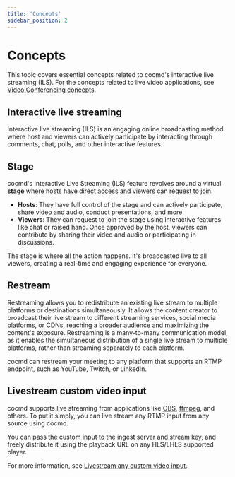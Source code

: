 ```yaml
---
title: 'Concepts'
sidebar_position: 2
---
```


# Concepts

This topic covers essential concepts related to cocmd's interactive live streaming (ILS). For the concepts related to live video applications, see [Video Conferencing concepts](/guides/live-video/concepts-live-video).

## Interactive live streaming

Interactive live streaming (ILS) is an engaging online broadcasting method where host and viewers can actively participate by interacting through comments, chat, polls, and other interactive features.

## Stage

cocmd's Interactive Live Streaming (ILS) feature revolves around a virtual **stage** where hosts have direct access and viewers can request to join.

- **Hosts**: They have full control of the stage and can actively participate, share video and audio, conduct presentations, and more.
- **Viewers**: They can request to join the stage using interactive features like chat or raised hand. Once approved by the host, viewers can contribute by sharing their video and audio or participating in discussions.

The stage is where all the action happens. It's broadcasted live to all viewers, creating a real-time and engaging experience for everyone.

## Restream

Restreaming allows you to redistribute an existing live stream to multiple platforms or destinations simultaneously. It allows the content creator to broadcast their live stream to different streaming services, social media platforms, or CDNs, reaching a broader audience and maximizing the content's exposure. Restreaming is a many-to-many communication model, as it enables the simultaneous distribution of a single live stream to multiple platforms, rather than streaming separately to each platform.

cocmd can restream your meeting to any platform that supports an RTMP endpoint, such as YouTube, Twitch, or LinkedIn.

## Livestream custom video input

cocmd supports live streaming from applications like
[OBS](https://en.wikipedia.org/wiki/OBS_Studio),
[ffmpeg](https://en.wikipedia.org/wiki/FFmpeg), and others. To put it simply,
you can live stream any RTMP input from any source using cocmd.

You can pass the custom input to the ingest server and stream key, and freely distribute it using the playback URL on any HLS/LHLS supported player.

For more information, see [Livestream any custom video input](/guides/livestream/advanced/livestream-any-rtmp).

